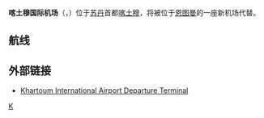 {{noteTA
|1=zh-hans:喀土穆;zh-hk:喀土穆;zh-tw:喀土穆;
}}
{{Airport infobox
 | airport_name = 喀土穆国际机场
 | type = 军民两用
 | image=Khartoum International Airport.jpg
 | run by = 
 | opened =
 | city = [[喀土穆|喀土穆]]
 | distance_to_city = 
 | elevation = 386
 | IATA = KRT
 | ICAO = HSSS
 | runway1_heading = 18/36
 | runway1_feet = 9,777
 | runway1_meter = 2,980
 | runway1_surface = 沥青
}}
'''喀土穆国际机场'''（{{lang-ar|مطار الخرطوم الدولي}}，{{airport codes|KRT|HSSS}}）位于[[苏丹|苏丹]]首都[[喀土穆|喀土穆]]，将被位于[[恩图曼|恩图曼]]的一座新机场代替。

== 航线 ==
{{Airport-dest-list
| {{flagicon|SUD}}[[蘇丹航空|蘇丹航空]] | [[阿布扎比國際機場|阿布扎比]]、[[亞的斯亞貝巴博萊國際機場|亞的斯亞貝巴]]、[[阿斯馬拉國際機場|阿斯馬拉]]、[[開羅國際機場|開羅]]、[[杜艾因機場|杜艾因]]、[[法希爾機場|法希爾]]、[[歐拜伊德機場|歐拜伊德]]、[[朱奈納機場|朱奈納]]、[[阿卜杜拉·阿齊茲國王國際機場|吉達]]、[[朱巴國際機場|朱巴]]、{{link-en|卡諾國際機場|Mallam Aminu Kano International Airport|卡諾}}、[[恩賈梅納國際機場|恩賈梅納]]、[[尼亞拉機場|尼亞拉]]、[[新蘇丹港國際機場|蘇丹港]]、[[哈立德國王國際機場|利雅得]]
| {{flagicon|SUD}}{{link-en|巴德爾航空|Badr Airlines}} | [[開羅國際機場|開羅]]、[[法希爾機場|法希爾]]、[[朱奈納機場|朱奈納]]、[[阿卜杜拉·阿齊茲國王國際機場|吉達]]、[[朱巴國際機場|朱巴]]、[[尼亞拉機場|尼亞拉]]、[[新蘇丹港國際機場|蘇丹港]]
| {{flagicon|SUD}}[[新星航空|新星航空]] | [[法希爾機場|法希爾]]、[[阿卜杜拉·阿齊茲國王國際機場|吉達]]、[[朱巴國際機場|朱巴]]、[[尼亞拉機場|尼亞拉]]、[[新蘇丹港國際機場|蘇丹港]]
| {{flagicon|SUD}}{{link-en|塔科航空|Tarco Airlines}} |[[阿勒婭王后國際機場|安曼]]、[[開羅國際機場|開羅]]、[[朱奈納機場|朱奈納]]、[[阿卜杜拉·阿齊茲國王國際機場|吉達]]、[[朱巴國際機場|朱巴]]、[[尼亞拉機場|尼亞拉]]、[[新蘇丹港國際機場|蘇丹港]]、[[哈立德國王國際機場|利雅得]]
| {{flagicon|SUD}}{{link-en|太陽航空|Sun Air (Sudan)}} | [[阿卜杜拉·阿齊茲國王國際機場|吉達]]、[[哈立德國王國際機場|利雅得]]
| {{flagicon|EGY}}[[埃及航空|埃及航空]] | [[開羅國際機場|開羅]]
| {{flagicon|ETH}}[[埃塞俄比亞航空|埃塞俄比亞航空]] | [[亞的斯亞貝巴博萊國際機場|亞的斯亞貝巴]]
| {{flagicon|ERI}}[[厄立特里亞航空|厄立特里亞航空]]|[[阿斯馬拉國際機場|阿斯馬拉]]、[[開羅國際機場|開羅]]
| {{flagicon|LBY}}[[泛非航空|泛非航空]] | [[米提加國際機場|的黎波里-米提加]]
| {{flagicon|TUN}}[[突尼斯航空|突尼斯航空]] | [[突尼斯-迦太基國際機場|突尼斯]]
| {{flagicon|KEN}}[[肯雅航空|肯雅航空]] | [[喬莫·肯雅塔國際機場|奈羅比]]
| {{flagicon|TUR}}[[土耳其航空|土耳其航空]] | [[阿塔圖克國際機場|伊斯坦堡]]
| {{flagicon|GRC}} [[地中海航空|地中海航空]] | [[雅典埃莱夫塞里奥斯·韦尼泽洛斯国际机场|雅典]]
| {{flagicon|SYR}}[[叙利亞航空|叙利亞航空]] | [[大馬士革國際機場|大馬士革]] 
| {{flagicon|JOR}}[[約旦皇家航空|約旦皇家航空]] | [[阿勒婭王后國際機場|安曼]]
| {{flagicon|SYR}}[[大馬航空|大馬航空]] | [[大馬士革國際機場|大馬士革]] 
| {{flagicon|KSA}}[[沙特阿拉伯航空|沙特阿拉伯航空]] | [[阿卜杜拉·阿齊茲國王國際機場|吉達]]、[[哈立德國王國際機場|利雅得]]、[[穆罕默德·本·阿卜杜勒-阿齊茲親王國際機場|麥地那]]
| {{flagicon|KSA}}[[納斯航空|納斯航空]]|[[法赫德國王國際機場|達曼]]、[[阿卜杜拉·阿齊茲國王國際機場|吉達]]、[[穆罕默德·本·阿卜杜勒-阿齊茲親王國際機場|麥地那]]、[[哈立德國王國際機場|利雅得]]
| {{flagicon|ARE}}[[阿聯酋航空|阿聯酋航空]] |[[杜拜國際機場|杜拜]]
| {{flagicon|ARE}}[[阿提哈德航空|阿提哈德航空]] | [[阿布扎比國際機場|阿布扎比]]
| {{flagicon|ARE}}[[阿拉伯航空|阿拉伯航空]]| [[沙迦國際機場|沙迦]]
| {{flagicon|ARE}}[[杜拜航空|杜拜航空]] |[[杜拜國際機場|杜拜]]
| {{flagicon|BHR}}[[海灣航空|海灣航空]] | [[巴林國際機場|巴林]]
| {{flagicon|QAT}}[[卡塔爾航空|卡塔爾航空]] | [[哈馬德國際機場|多哈]] 
}}

== 外部链接 ==
{{commonscat|Khartoum International Airport}}
* [https://web.archive.org/web/20060208105706/http://archnet.org/library/sites/one-site.tcl?site_id=1459 Khartoum International Airport Departure Terminal]

{{airport-stub}}

[[Category:苏丹机场|K]]